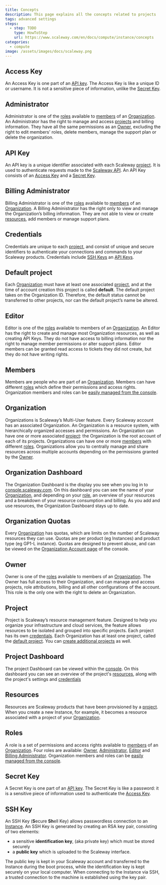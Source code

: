 ```yaml
---
title: Concepts
description: This page explains all the concepts related to projects
tags: advanced settings
steps:
  - step: TODO
    type: HowToStep
    url: https://www.scaleway.com/en/docs/compute/instance/concepts
categories:
  - compute
image: /assets/images/docs/scaleway.png
---
```


<Concept opened>

## Access Key

An Access Key is one part of an [API key](#api-key). The Access Key is like a unique ID or username. It is not a sensitive piece of information, unlike the [Secret Key](#secret-key).

</Concept>

<Concept opened>

## Administrator

Administrator is one of the [roles](#roles) available to [members](#members) of an [Organization](#organization). An Administrator has the right to manage and access [projects](#project) and billing information. They have all the same permissions as an [Owner](#owner), excluding the right to edit members' roles, delete members, manage the support plan or delete the organization.

</Concept>

<Concept opened>

## API Key

An API key is a unique identifier associated with each Scaleway [project](#project). It is used to authenticate requests made to the [Scaleway API](https://developers.scaleway.com/en/). An API Key consists of an [Access Key](#access-key) and a [Secret Key](#secret-key).

</Concept>

<Concept opened>

## Billing Administrator

Billing Administrator is one of the [roles](#roles) available to [members](#members) of an [Organization](#organization). A Billing Administrator has the right only to view and manage the Organization’s billing information. They are not able to view or create [resources](#resources), add members or manage support plans.

</Concept>

<Concept opened>

## Credentials

Credentials are unique to each [project](#project), and consist of unique and secure identifiers to authenticate your connections and commands to your Scaleway products. Credentials include [SSH Keys](/console/my-account/concepts#ssh-key) an [API Keys](/console/my-account/concepts#api-key).

</Concept>

<Concept opened>

## Default project

Each [Organization](#organization) must have at least one associated [project](#project), and at the time of account creation this project is called **default**. The default project takes on the Organization ID. Therefore, the default status cannot be transferred to other projects, nor can the default project’s name be altered.

</Concept>

<Concept>

## Editor

Editor is one of the [roles](#roles) available to members of an [Organization](#organization). An Editor has the right to create and manage most Organization resources, as well as creating API Keys. They do not have access to billing information nor the right to manage member permissions or alter support plans. Editor members can be granted read access to tickets they did not create, but they do not have writing rights.

</Concept>

<Concept>

## Members

Members are people who are part of an [Organization](#organization). Members can have different [roles](#roles) which define their permissions and access rights. Organization members and roles can be [easily managed from the console](/console/my-project/how-to/manage-organization-members/).

</Concept>

<Concept>

## Organization

Organizations is Scaleway’s Multi-User feature. Every Scaleway account has an associated Organization. An Organization is a resource system, with hierarchically organized accesses and permissions. An Organization can have one or more associated [project](#project): the Organization is the root account of each of its projects. Organizations can have one or more [members](#members) with different [roles](#roles). Organizations allow you to centrally manage and share resources across multiple accounts depending on the permissions granted by the [Owner](#owner).

</Concept>

<Concept>

## Organization Dashboard

The Organization Dashboard is the display you see when you log in to [console.scaleway.com](https://console.scaleway.com/). On this dashboard you can see the name of your [Organization](#organization), and depending on your [role](#roles), an overview of your resources and a breakdown of your resource consumption and billing. As you add and use resources, the Organization Dashboard stays up to date.

</Concept>

<Concept>

## Organization Quotas

Every [Organization](#organization) has quotas, which are limits on the number of Scaleway resources they can use. Quotas are per product (eg Instances) and product type (eg GP1-L instance). Quotas are designed to prevent abuse, and can be viewed on the [Organization Account page](https://console.scaleway.com/account/organization/profile) of the console.

</Concept>

<Concept>

## Owner

Owner is one of the [roles](#roles) available to members of an [Organization](#organization). The Owner has full access to their Organization, and can manage and access projects, role attributions, billing and all other configurations of the account. This role is the only one with the right to delete an Organization.

</Concept>

<Concept>

## Project

Project is Scaleway’s resource management feature. Designed to help you organize your infrastructure and cloud services, the feature allows resources to be isolated and grouped into specific projects. Each project has its own [credentials](#credentials). Each Organization has at least one project, called the [default project](#default-project). You can [create additional projects](/console/my-project/how-to/create-a-project/) as well.

</Concept>

<Concept>

## Project Dashboard

The project Dashboard can be viewed within the [console](https://console.scaleway.com/project). On this dashboard you can see an overview of the project's [resources](#resources), along with the project's settings and [credentials](#credentials)

</Concept>

<Concept>

## Resources

Resources are Scaleway products that have been provisioned by a [project](#project). When you create a new Instance, for example, it becomes a resource associated with a project of your [Organization](#organization).

</Concept>

<Concept>

## Roles

A role is a set of permissions and access rights available to [members](#members) of an [Organization](#organization). Four roles are available: [Owner](#owner), [Administrator](#administrator), [Editor](#editor) and [Billing Administrator](#billing-administrator). Organization members and roles can be [easily managed from the console](/console/my-project/how-to/manage-organization-members/).

</Concept>

<Concept>

## Secret Key
A Secret Key is one part of an [API key](#api-key). The Secret Key is like a password: it is a sensitive piece of information used to authenticate the [Access Key](#access-key).

</Concept>

<Concept>

## SSH Key

An SSH Key (**S**ecure **Sh**ell Key) allows passwordless connection to an [Instance](/compute/instances/concepts/#instance). An SSH Key is generated by creating an RSA key pair, consisting of two elements:

- a sensitive **identification key**, (aka private key) which must be stored securely
- a **public key** which is uploaded to the Scaleway interface.

The public key is kept in your Scaleway account and transferred to the Instance during the boot process, while the identification key is kept securely on your local computer. When connecting to the Instance via SSH, a trusted connection to the machine is established using the key pair.

</Concept>
